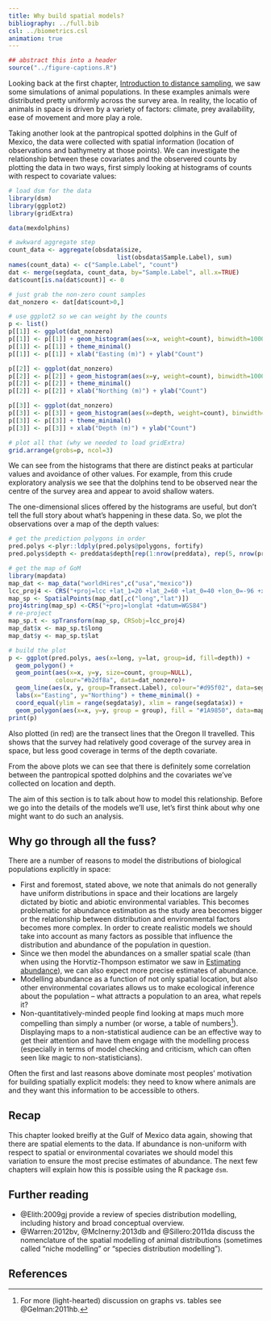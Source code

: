 ```yaml
---
title: Why build spatial models?
bibliography: ../full.bib
csl: ../biometrics.csl
animation: true
---
```


```r
## abstract this into a header
source("../figure-captions.R")
```

Looking back at the first chapter, [Introduction to distance sampling](distance-intro.html), we saw some simulations of animal populations. In these examples animals were distributed pretty uniformly across the survey area. In reality, the locatio  of animals in space is driven by a variety of factors: climate, prey availability, ease of movement and more play a role.

Taking another look at the pantropical spotted dolphins in the Gulf of Mexico, the data were collected with spatial information (location of observations and bathymetry at those points). We can investigate the relationship between these covariates and the observered counts by plotting the data in two ways, first simply looking at histograms of counts with respect to covariate values:

```r
# load dsm for the data
library(dsm)
library(ggplot2)
library(gridExtra)

data(mexdolphins)

# awkward aggregate step
count_data <- aggregate(obsdata$size,
                              list(obsdata$Sample.Label), sum)
names(count_data) <- c("Sample.Label", "count")
dat <- merge(segdata, count_data, by="Sample.Label", all.x=TRUE)
dat$count[is.na(dat$count)] <- 0

# just grab the non-zero count samples
dat_nonzero <- dat[dat$count>0,]

# use ggplot2 so we can weight by the counts
p <- list()
p[[1]] <- ggplot(dat_nonzero)
p[[1]] <- p[[1]] + geom_histogram(aes(x=x, weight=count), binwidth=100000)
p[[1]] <- p[[1]] + theme_minimal()
p[[1]] <- p[[1]] + xlab("Easting (m)") + ylab("Count")

p[[2]] <- ggplot(dat_nonzero)
p[[2]] <- p[[2]] + geom_histogram(aes(x=y, weight=count), binwidth=100000)
p[[2]] <- p[[2]] + theme_minimal()
p[[2]] <- p[[2]] + xlab("Northing (m)") + ylab("Count")

p[[3]] <- ggplot(dat_nonzero)
p[[3]] <- p[[3]] + geom_histogram(aes(x=depth, weight=count), binwidth=250)
p[[3]] <- p[[3]] + theme_minimal()
p[[3]] <- p[[3]] + xlab("Depth (m)") + ylab("Count")

# plot all that (why we needed to load gridExtra)
grid.arrange(grobs=p, ncol=3)
```

We can see from the histograms that there are distinct peaks at particular values and avoidance of other values. For example, from this crude exploratory analysis we see that the dolphins tend to be observed near the centre of the survey area and appear to avoid shallow waters.

The one-dimensional slices offered by the histograms are useful, but don't tell the full story about what's happening in these data. So, we plot the observations over a map of the depth values:

```r
# get the prediction polygons in order
pred.polys <-plyr::ldply(pred.polys@polygons, fortify)
pred.polys$depth <- preddata$depth[rep(1:nrow(preddata), rep(5, nrow(preddata)))]

# get the map of GoM
library(mapdata)
map_dat <- map_data("worldHires",c("usa","mexico"))
lcc_proj4 <- CRS("+proj=lcc +lat_1=20 +lat_2=60 +lat_0=40 +lon_0=-96 +x_0=0 +y_0=0 +ellps=GRS80 +datum=NAD83 +units=m +no_defs ")
map_sp <- SpatialPoints(map_dat[,c("long","lat")])
proj4string(map_sp) <-CRS("+proj=longlat +datum=WGS84")
# re-project
map_sp.t <- spTransform(map_sp, CRSobj=lcc_proj4)
map_dat$x <- map_sp.t$long
map_dat$y <- map_sp.t$lat

# build the plot
p <- ggplot(pred.polys, aes(x=long, y=lat, group=id, fill=depth)) +
  geom_polygon() +
  geom_point(aes(x=x, y=y, size=count, group=NULL),
             colour="#b2df8a", data=dat_nonzero)+
  geom_line(aes(x, y, group=Transect.Label), colour="#d95f02", data=segdata) +
  labs(x="Easting", y="Northing") + theme_minimal() +
  coord_equal(ylim = range(segdata$y), xlim = range(segdata$x)) +
  geom_polygon(aes(x=x, y=y, group = group), fill = "#1A9850", data=map_dat)
print(p)
```

Also plotted (in red) are the transect lines that the Oregon II travelled. This shows that the survey had relatively good coverage of the survey area in space, but less good coverage in terms of the depth covariate.

From the above plots we can see that there is definitely some correlation between the pantropical spotted dolphins and the covariates we've collected on location and depth. 

The aim of this section is to talk about how to model this relationship. Before we go into the details of the models we'll use, let's first think about why one might want to do such an analysis.

## Why go through all the fuss?

There are a number of reasons to model the distributions of biological populations explicitly in space:

  * First and foremost, stated above, we note that animals do not generally have uniform distributions in space and their locations are largely dictated by biotic and abiotic environmental variables. This becomes problematic for abundance estimation as the study area becomes bigger or the relationship between distribution and environmental factors becomes more complex. In order to create realistic models we should take into account as many factors as possible that influence the distribution and abundance of the population in question.
  * Since we then model the abundances on a smaller spatial scale (than when using the Horvtiz-Thompson estimator we saw in [Estimating abundance](distance-abundance.html)), we can also expect more precise estimates of abundance.
  * Modelling abundance as a function of not only spatial location, but also other environmental covariates allows us to make ecological inference about the population -- what attracts a population to an area, what repels it?
  * Non-quantitatively-minded people find looking at maps much more compelling than simply a number (or worse, a table of numbers[^notables]). Displaying maps to a non-statistical audience can be an effective way to get their attention and have them engage with the modelling process (especially in terms of model checking and criticism, which can often seen like magic to non-statisticians).

Often the first and last reasons above dominate most peoples' motivation for building spatially explicit models: they need to know where animals are and they want this information to be accessible to others.

## Recap

This chapter looked breifly at the Gulf of Mexico data again, showing that there are spatial elements to the data. If abundance is non-uniform with respect to spatial or environmental covariates we should model this variation to ensure the most precise estimates of abundance. The next few chapters will explain how this is possible using the R package `dsm`.


## Further reading

  * @Elith:2009gj provide a review of species distribution modelling, including history and broad conceptual overview.
  * @Warren:2012bv, @McInerny:2013db and @Sillero:2011da discuss the nomenclature of the spatial modelling of animal distributions (sometimes called "niche modelling" or "species distribution modelling").


## References

[^notables]: For more (light-hearted) discussion on graphs vs. tables see @Gelman:2011hb.


